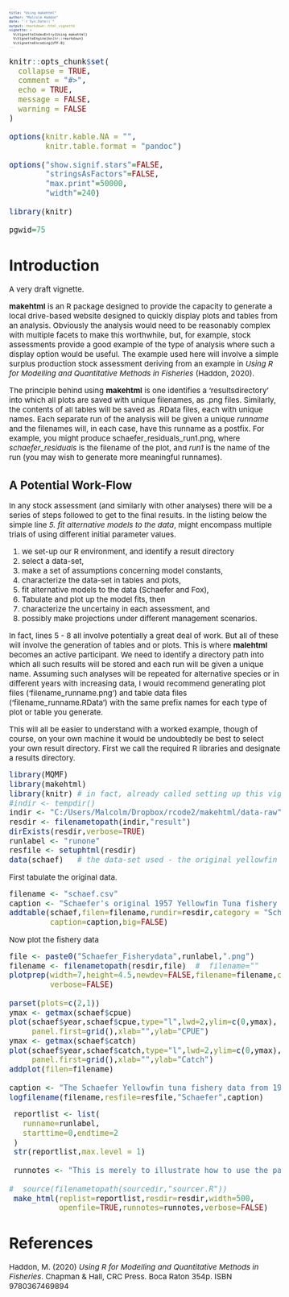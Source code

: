 ```yaml
---
title: "Using makehtml"
author: "Malcolm Haddon"
date: "`r Sys.Date()`"
output: rmarkdown::html_vignette
vignette: >
  %\VignetteIndexEntry{Using makehtml}
  %\VignetteEngine{knitr::rmarkdown}
  %\VignetteEncoding{UTF-8}
---
```



<style type="text/css">
  body, td {
     font-size: 15px;
  }
  code.r{
    font-size: 15px;
  }
  pre {
    font-size: 8px
  }
</style>


```r
knitr::opts_chunk$set(
  collapse = TRUE,
  comment = "#>",
  echo = TRUE,
  message = FALSE,
  warning = FALSE
)

options(knitr.kable.NA = "",
        knitr.table.format = "pandoc")

options("show.signif.stars"=FALSE,
        "stringsAsFactors"=FALSE,
        "max.print"=50000,
        "width"=240)

library(knitr)

pgwid=75
```

# Introduction

A very draft vignette.

__makehtml__ is an R package designed to provide the capacity to generate a local drive-based website designed to quickly display plots and tables from an analysis. Obviously the analysis would need to be reasonably complex with multiple facets to make this worthwhile, but, for example, stock assessments provide a good example of the type of analysis where such a display option would be useful. The example used here will involve a simple surplus production stock assessment deriving from an example in _Using R for Modelling and Quantitative Methods in Fisheries_ (Haddon, 2020). 

The principle behind using __makehtml__ is one identifies a 'resultsdirectory' into which all plots are saved with unique filenames, as .png files. Similarly, the contents of all tables will be saved as .RData files, each with unique names. Each separate run of the analysis will be given a unique _runname_ and the filenames will, in each case, have this runname as a postfix. For example, you might produce  schaefer_residuals_run1.png, where _schaefer_residuals_ is the filename of the plot, and _run1_ is the name of the run (you may wish to generate more meaningful runnames).

## A Potential Work-Flow

In any stock assessment (and similarly with other analyses) there will be a series of steps followed to get to the final results. In the listing below the simple line _5. fit alternative models to the data_, might encompass multiple trials of using different initial parameter values. 

1. we set-up our R environment, and identify a result directory 
2. select a data-set,
3. make a set of assumptions concerning model constants,
4. characterize the data-set in tables and plots,
5. fit alternative models to the data (Schaefer and Fox), 
6. Tabulate and plot up the model fits, then
7. characterize the uncertainy in each assessment, and
8. possibly make projections under different management scenarios.


In fact, lines 5 - 8 all involve potentially a great deal of work. But all of these will involve the generation of tables and or plots. This is where __malehtml__ becomes an active participant. We need to identify a directory path into which all such results will be stored and each run will be given a unique name. Assuming such analyses will be repeated for alternative species or in different years with increasing data, I would recommend generating plot files ('filename_runname.png') and table data files ('filename_runname.RData') with the same prefix names for each type of plot or table you generate. 

This will all be easier to understand with a worked example, though of course, on your own machine it would be undoubtedly be best to select your own result directory. First we call the required R libraries and designate a results directory.


```r
library(MQMF)
library(makehtml)
library(knitr) # in fact, already called setting up this vignette
#indir <- tempdir()
indir <- "C:/Users/Malcolm/Dropbox/rcode2/makehtml/data-raw"
resdir <- filenametopath(indir,"result")
dirExists(resdir,verbose=TRUE)
runlabel <- "runone"
resfile <- setuphtml(resdir)
data(schaef)   # the data-set used - the original yellowfin tuna data
```

First tabulate the original data.

```r
filename <- "schaef.csv"
caption <- "Schaefer's original 1957 Yellowfin Tuna fishery data."
addtable(schaef,filen=filename,rundir=resdir,category = "Schaefer",
         caption=caption,big=FALSE)
```


Now plot the fishery data



```r
file <- paste0("Schaefer_Fisherydata",runlabel,".png")
filename <- filenametopath(resdir,file)  #  filename=""
plotprep(width=7,height=4.5,newdev=FALSE,filename=filename,cex=0.9,
         verbose=FALSE)

parset(plots=c(2,1))
ymax <- getmax(schaef$cpue)
plot(schaef$year,schaef$cpue,type="l",lwd=2,ylim=c(0,ymax),
     panel.first=grid(),xlab="",ylab="CPUE")
ymax <- getmax(schaef$catch)
plot(schaef$year,schaef$catch,type="l",lwd=2,ylim=c(0,ymax),
     panel.first=grid(),xlab="",ylab="Catch")
addplot(filen=filename)

caption <- "The Schaefer Yellowfin tuna fishery data from 1957."
logfilename(filename,resfile=resfile,"Schaefer",caption)
```


```r

 reportlist <- list(
   runname=runlabel,
   starttime=0,endtime=2
 )
 str(reportlist,max.level = 1)

 runnotes <- "This is merely to illustrate how to use the package."

#  source(filenametopath(sourcedir,"sourcer.R"))
 make_html(replist=reportlist,resdir=resdir,width=500,
           openfile=TRUE,runnotes=runnotes,verbose=FALSE)


```


# References

Haddon, M. (2020) _Using R for Modelling and Quantitative Methods in Fisheries_. Chapman & Hall, CRC Press. Boca Raton 354p. ISBN 9780367469894


















